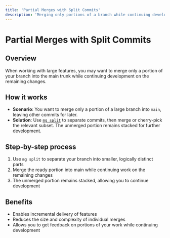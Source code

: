 ```yaml
---
title: 'Partial Merges with Split Commits'
description: 'Merging only portions of a branch while continuing development'
---
```


# Partial Merges with Split Commits

## Overview

When working with large features, you may want to merge only a portion of your branch into the main trunk while continuing development on the remaining changes.

## How it works

- **Scenario**: You want to merge only a portion of a large branch into `main`, leaving other commits for later.
- **Solution**: Use [`mg split`](/docs/reference/mg-split) to separate commits, then merge or cherry-pick the relevant subset. The unmerged portion remains stacked for further development.

## Step-by-step process

1. Use `mg split` to separate your branch into smaller, logically distinct parts
2. Merge the ready portion into main while continuing work on the remaining changes
3. The unmerged portion remains stacked, allowing you to continue development

## Benefits

- Enables incremental delivery of features
- Reduces the size and complexity of individual merges
- Allows you to get feedback on portions of your work while continuing development
